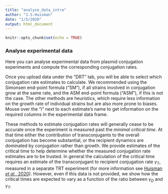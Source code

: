 ```yaml
---
title: "analyse_data_intro"
author: "J.S.Huisman"
date: "1/5/2020"
output: html_document
---
```


```r
knitr::opts_chunk$set(echo = TRUE)
```

### Analyse experimental data
Here you can analyse experimental data from plasmid conjugation experiments and compute the corresponding conjugation rates.

Once you upload data under the "DRT" tab, you will be able to select which conjugation rate estimates to calculate. We recommended using the Simonsen end-point formula ("SM"), if all strains involved in conjugation grow at the same rate, and the ASM end-point formula ("ASM"), if this is not the case. The other methods are heuristics, which require less information on the growth rate of individual strains but are also more prone to biases. Mouse over the "i" next to each estimate's name to get information on the required columns in the experimental data frame.

These methods to estimate conjugation rates will generally cease to be accurate once the experiment is measured past the *minimal critical time*. At that time either the contribution of transconjugants to the overall conjugation has become substantial, or the recipient dynamics are dominated by conjugation rather than growth. We provide estimates of the critical time to help determine whether the measured conjugation rate estimates are to be trusted. In general the calculation of the critical time requires an estimate of the transconjugant to recipient conjugation rate $\gamma_T$, measured in a separate TRT experiment (for more information see [Huisman *et al.*, 2020](https://www.biorxiv.org/content/10.1101/2020.03.09.980862v1)). However, even if this data is not provided, we show how the critical times are expected to vary as a function of the ratio between $\gamma_D$ and $\gamma_T$.